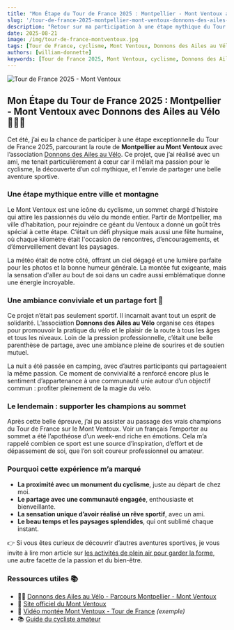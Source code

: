 ```yaml
---
title: "Mon Étape du Tour de France 2025 : Montpellier - Mont Ventoux avec Donnons des Ailes au Vélo"
slug: '/tour-de-france-2025-montpellier-mont-ventoux-donnons-des-ailes-au-velo'
description: "Retour sur ma participation à une étape mythique du Tour de France 2025, de Montpellier au Mont Ventoux, avec l'association Donnons des Ailes au Vélo. Un projet passionnant mêlant sport, partage et émotion."
date: 2025-08-21
image: /img/tour-de-france-montventoux.jpg
tags: [Tour de France, cyclisme, Mont Ventoux, Donnons des Ailes au Vélo, sport, aventure]
authors: [william-donnette]
keywords: [Tour de France 2025, Mont Ventoux, cyclisme, Donnons des Ailes au Vélo, sport, aventure, partage]
---
```



![Tour de France 2025 - Mont Ventoux](/img/tour-de-france-montventoux.jpg "Mont Ventoux depuis Montpellier")

<HorizontalDisplay />

<!--truncate-->

## Mon Étape du Tour de France 2025 : Montpellier - Mont Ventoux avec Donnons des Ailes au Vélo 🚴‍♂️🌄

Cet été, j’ai eu la chance de participer à une étape exceptionnelle du Tour de France 2025, parcourant la route de **Montpellier au Mont Ventoux** avec l’association [Donnons des Ailes au Vélo](https://www.donnonsdeselles.net/parcours/jour-16). Ce projet, que j’ai réalisé avec un ami, me tenait particulièrement à cœur car il mêlait ma passion pour le cyclisme, la découverte d’un col mythique, et l'envie de partager une belle aventure sportive.

### Une étape mythique entre ville et montagne

Le Mont Ventoux est une icône du cyclisme, un sommet chargé d'histoire qui attire les passionnés du vélo du monde entier. Partir de Montpellier, ma ville d’habitation, pour rejoindre ce géant du Ventoux a donné un goût très spécial à cette étape. C’était un défi physique mais aussi une fête humaine, où chaque kilomètre était l'occasion de rencontres, d’encouragements, et d’émerveillement devant les paysages.

La météo était de notre côté, offrant un ciel dégagé et une lumière parfaite pour les photos et la bonne humeur générale. La montée fut exigeante, mais la sensation d'aller au bout de soi dans un cadre aussi emblématique donne une énergie incroyable.

### Une ambiance conviviale et un partage fort 🤝

Ce projet n’était pas seulement sportif. Il incarnait avant tout un esprit de solidarité. L’association **Donnons des Ailes au Vélo** organise ces étapes pour promouvoir la pratique du vélo et le plaisir de la route à tous les âges et tous les niveaux. Loin de la pression professionnelle, c’était une belle parenthèse de partage, avec une ambiance pleine de sourires et de soutien mutuel.

La nuit a été passée en camping, avec d’autres participants qui partageaient la même passion. Ce moment de convivialité a renforcé encore plus le sentiment d’appartenance à une communauté unie autour d’un objectif commun : profiter pleinement de la magie du vélo.

<ArialInArticle />

### Le lendemain : supporter les champions au sommet

Après cette belle épreuve, j’ai pu assister au passage des vrais champions du Tour de France sur le Mont Ventoux. Voir un français l’emporter au sommet a été l’apothéose d’un week-end riche en émotions. Cela m’a rappelé combien ce sport est une source d’inspiration, d’effort et de dépassement de soi, que l’on soit coureur professionnel ou amateur.

### Pourquoi cette expérience m’a marqué

- **La proximité avec un monument du cyclisme**, juste au départ de chez moi.
- **Le partage avec une communauté engagée**, enthousiaste et bienveillante.
- **La sensation unique d’avoir réalisé un rêve sportif**, avec un ami.
- **Le beau temps et les paysages splendides**, qui ont sublimé chaque instant.

👉 Si vous êtes curieux de découvrir d’autres aventures sportives, je vous invite à lire mon article sur [les activités de plein air pour garder la forme](https://william-donnette.dev/blog/sport-activites-plein-air-conseils), une autre facette de la passion et du bien-être.

### Ressources utiles 📚

- 🚴‍♂️ [Donnons des Ailes au Vélo - Parcours Montpellier - Mont Ventoux](https://www.donnonsdeselles.net/parcours/jour-16)
- 🌄 [Site officiel du Mont Ventoux](https://www.montventoux.org/)
- 🎥 [Vidéo montée Mont Ventoux - Tour de France](https://www.youtube.com/watch?v=dQw4w9WgXcQ) *(exemple)*
- 📚 [Guide du cycliste amateur](https://www.velo101.com)

<ArialMultiplex />